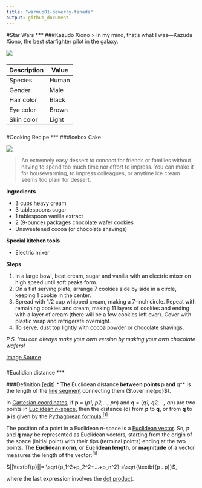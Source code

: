 ```yaml
---
title: "warmup01-beverly-tanada"
output: github_document
---
```


#Star Wars
***
###Kazudo Xiono
> In my mind, that's what I was—Kazuda Xiono, the best starfighter pilot in the galaxy.

![](https://vignette.wikia.nocookie.net/starwars/images/a/a3/Kazuda.jpg/revision/latest?cb=20180830051228)

###

Description | Value
------------- | -------------
Species  | Human
Gender  | Male
Hair color  | Black
Eye color  | Brown
Skin color  | Light

### 
#Cooking Recipe
***
###Icebox Cake

![](https://smittenkitchendotcom.files.wordpress.com/2007/01/370205584_013d1995e6_o.jpg)

> An extremely easy dessert to concoct for friends or families without having to spend too much time nor effort to impress. You can make it for housewarming, to impress colleagues, or anytime ice cream seems too plain for dessert. 

**Ingredients**

* 3 cups heavy cream
* 3 tablespoons sugar
* 1 tablespoon vanilla extract
* 2 (9-ounce) packages chocolate wafer cookies 
* Unsweetened cocoa (or chocolate shavings)
    
**Special kitchen tools**

* Electric mixer
    
**Steps**

1. In a large bowl, beat cream, sugar and vanilla with an electric mixer on high speed until soft peaks form.
2. On a flat serving plate, arrange 7 cookies side by side in a circle, keeping 1 cookie in the center.
3. Spread with 1/2 cup whipped cream, making a 7-inch circle. Repeat with remaining cookies and cream, making 11 layers of cookies and ending with a layer of cream (there will be a few cookies left over). Cover with plastic wrap and refrigerate overnight.
4. To serve, dust top lightly with cocoa powder or chocolate shavings.
 
*P.S. You can always make your own version by making your own chocolate wafers!*

[Image Source](https://smittenkitchendotcom.files.wordpress.com/2007/01/370205584_013d1995e6_o.jpg)


### 
#Euclidian distance
***

###Definition           [[edit]]()
***
The **Euclidean distance** between points **p** and **q** is the length of the [line segment]() connecting them ($\overline{pq}$).

In [Cartesian coordinates](), if **p** = (*p1, p2,..., pn*) and **q** = (*q1, q2,..., qn*) are two points in [Euclidean *n*-space](), then the distance (d) from **p** to **q**, or from **q** to **p** is given by the [Pythagorean formula:^[1]^]()
\begin{equation} 
\begin{split}

d(\textbf{p,q}) = d(\textbf{q,p}) & = \ \sqrt{(q_1-p_1)^2+(q_2-p_2)^2+\dots+(q_n-p_n)^2} \\ 
                           &  = \ \sqrt{\displaystyle\sum_{i=1}^{n}(q_i-p_i)^2}.
\end{split}
\end{equation}

The position of a point in a Euclidean *n*-space is a [Euclidean vector](). So, **p** and **q** may be represented as Euclidean vectors, starting from the origin of the space (initial point) with their tips (terminal points) ending at the two points. The [**Euclidean norm**](), or **Euclidean length**, or **magnitude** of a vector measures the length of the vector:^[1]^

$||\textbf{p}||= \sqrt{p_1^2+p_2^2+...+p_n^2} =\sqrt{\textbf{p . p}}$,

where the last expression involves the [dot product]().